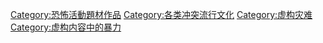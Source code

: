 [[Category:恐怖活動題材作品|Category:恐怖活動題材作品]]
[[Category:各类冲突流行文化|Category:各类冲突流行文化]]
[[Category:虚构灾难|Category:虚构灾难]]
[[Category:虚构内容中的暴力|Category:虚构内容中的暴力]]